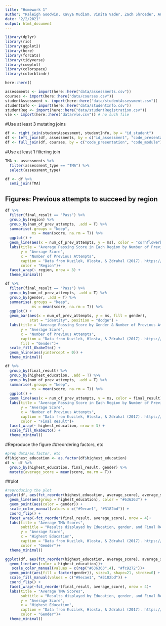 ```yaml
---
title: "Homework 1"
author: "Raleigh Goodwin, Kavya Mudiam, Vinita Vader, Zach Shroeder, Ann-Marie Barrett"
date: "2/2/2021"
output: html_document
---
```


```r
library(dplyr)
library(rio)
library(ggplot2)
library(here)
library(forcats)
library(tidyverse)
library(cowplot)
library(colorspace)
library(colorblindr)

```

```r
here::here()

assessments <- import(here::here("data/assessments.csv"))
courses <- import(here::here("data/courses.csv"))
studentAssessment <- import(here::here("data/studentAssessment.csv"))
studentInfo <- import(here::here("data/studentInfo.csv"))
studentReg <- import(here::here("data/studentRegistration.csv"))
vle <- import(here::here("data/vle.csv")) # no such file
```

#Use at least 3 mutating joins
```r
df <- right_join(studentAssessment, studentInfo, by = "id_student")
df <- left_join(df, assessments, by = c("id_assessment", "code_presentation", "code_module"))
df <- full_join(df, courses, by = c("code_presentation", "code_module"))
```

#Use at least 1 filtering join
```r
TMA <- assessments %>%
  filter(assessment_type == "TMA") %>% 
  select(assessment_type)

df <- df %>% 
  semi_join(TMA)
```

## Figures: Previous attempts to succeed by region
```r
df %>% 
  filter(final_result == "Pass") %>% 
  group_by(region) %>%
  group_by(num_of_prev_attempts, .add = T) %>% 
  summarise(.groups = "keep",
            ms = mean(score, na.rm = T)) %>% 
  ggplot() +
  geom_line(aes(x = num_of_prev_attempts, y = ms), color = "cornflowerblue") +
  labs(title = "Average Passing Score in Each Region by Number of Previous Attempts",
       y = "Average Score",
       x = "Number of Previous Attempts",
       caption = "Data from Kuzilek, Hlosta, & Zdrahal (2017). https://analyse.kmi.open.ac.uk/open_dataset",
       color = "Region")+
  facet_wrap(~ region, nrow = 3) +
  theme_minimal()
```

```r
df %>% 
  filter(final_result == "Pass") %>% 
  group_by(num_of_prev_attempts, .add = T) %>% 
  group_by(gender, .add = T) %>% 
  summarise(.groups = "keep",
            ms = mean(score, na.rm = T)) %>% 
  ggplot() +
  geom_bar(aes(x = num_of_prev_attempts, y = ms, fill = gender),
           stat = "identity", position = "dodge") +
  labs(title = "Average Passing Score by Gender & Number of Previous Attempts",
       y = "Average Score",
       x = "Number of Previous Attempts",
       caption = "Data from Kuzilek, Hlosta, & Zdrahal (2017). https://analyse.kmi.open.ac.uk/open_dataset",
       fill = "Gender")+
  scale_fill_OkabeIto() +
  geom_hline(aes(yintercept = 0)) +
  theme_minimal()
```

```r
df %>% 
  group_by(final_result) %>% 
  group_by(highest_education, .add = T) %>%
  group_by(num_of_prev_attempts, .add = T) %>% 
  summarise(.groups = "keep",
            ms = mean(score, na.rm = T)) %>% 
  ggplot() +
  geom_line(aes(x = num_of_prev_attempts, y = ms, color = final_result)) +
  labs(title = "Average Passing Score in Each Region by Number of Previous Attempts",
       y = "Average Score",
       x = "Number of Previous Attempts",
       caption = "Data from Kuzilek, Hlosta, & Zdrahal (2017). https://analyse.kmi.open.ac.uk/open_dataset",
       color = "Final Result")+
  facet_wrap(~ highest_education, nrow = 3) +
  scale_fill_OkabeIto() +
  theme_minimal()
```


#Reproduce the figure
##reordering factors, etc 
```r
#prep data/as.factor, etc
df$highest_education <- as.factor(df$highest_education)
df <- df %>% 
  group_by(highest_education, final_result, gender) %>% 
  mutate(average_score = mean(score, na.rm = T))
```

##plot
```r
#reproducing the plot
ggplot(df, aes(fct_reorder(highest_education, average_score), average_score)) +
  geom_line(aes(group = highest_education), color = "#636363") + 
  geom_point(aes(color = gender)) + 
  scale_color_manual(values = c("#9ecae1", "#3182bd")) +
  coord_flip() +
  facet_wrap(~fct_reorder(final_result, average_score), nrow = 4)+
  labs(title = "Average TMA Scores",
       subtitle = "Results displayed by Education, gender, and Final Result Designation",
       y = "Average Score",
       x = "Highest Education",
       caption = "Data from Kuzilek, Hlosta, & Zdrahal (2017). https://analyse.kmi.open.ac.uk/open_dataset",
       color = "Gender")+
  theme_minimal()
```

```r
ggplot(df, aes(fct_reorder(highest_education, average_score), average_score)) +
  geom_line(aes(color = highest_education))+ 
   scale_color_manual(values = c(rep("#636363",4), "#fc9272"))+ 
  geom_point(aes(fill = factor(gender)), size=3, shape=21, stroke=0) + 
  scale_fill_manual(values = c("#9ecae1", "#3182bd")) +
  coord_flip() +
  facet_wrap(~fct_reorder(final_result, average_score), nrow = 4)+
  labs(title = "Average TMA Scores",
       subtitle = "Results displayed by Education, gender, and Final Result Designation",
       y = "Average Score",
       x = "Highest Education",
       caption = "Data from Kuzilek, Hlosta, & Zdrahal (2017). https://analyse.kmi.open.ac.uk/open_dataset",
       color = "Gender")+
  theme_minimal()
  
```

